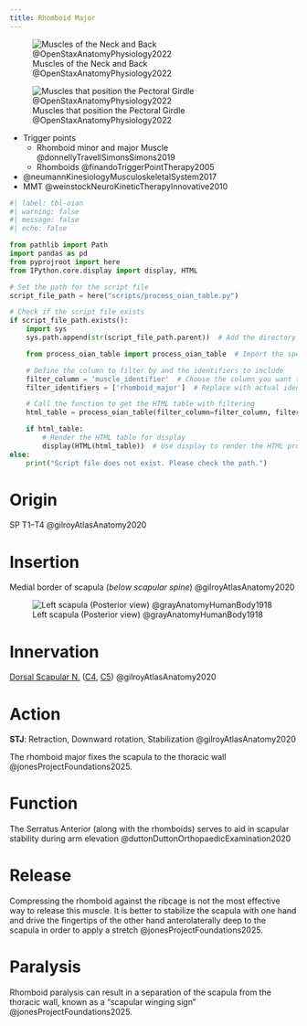 ```yaml
---
title: Rhomboid Major
---
```



![Muscles of the Neck and Back @OpenStaxAnatomyPhysiology2022](/The Archive/Images/OpenStax Anatomy and Physiology 2e/fig11.15 Muscles of the Neck and Back.jpeg){#fig-openstax-fig11.15}

![Muscles that position the Pectoral Girdle @OpenStaxAnatomyPhysiology2022](/The Archive/Images/OpenStax Anatomy and Physiology 2e/fig11.22 Muscles That Position the Pectoral Girdle.jpeg){#fig-openstax-fig11.22}

::: {.callout title="Reading list"}

- Trigger points
    - Rhomboid minor and major Muscle @donnellyTravellSimonsSimons2019
    - Rhomboids @finandoTriggerPointTherapy2005
- @neumannKinesiologyMusculoskeletalSystem2017
- MMT @weinstockNeuroKineticTherapyInnovative2010


:::

```python
#| label: tbl-oian
#| warning: false
#| message: false
#| echo: false

from pathlib import Path
import pandas as pd
from pyprojroot import here
from IPython.core.display import display, HTML

# Set the path for the script file
script_file_path = here("scripts/process_oian_table.py")

# Check if the script file exists
if script_file_path.exists():
    import sys
    sys.path.append(str(script_file_path.parent))  # Add the directory of the script to the system path

    from process_oian_table import process_oian_table  # Import the specific function

    # Define the column to filter by and the identifiers to include
    filter_column = 'muscle_identifier'  # Choose the column you want to filter by
    filter_identifiers = ['rhomboid_major']  # Replace with actual identifiers you want to include

    # Call the function to get the HTML table with filtering
    html_table = process_oian_table(filter_column=filter_column, filter_identifiers=filter_identifiers)

    if html_table:
        # Render the HTML table for display
        display(HTML(html_table))  # Use display to render the HTML properly
else:
    print("Script file does not exist. Please check the path.")

```

# Origin {#origin}

SP T1–T4 @gilroyAtlasAnatomy2020

# Insertion {#insertion}

Medial border of scapula (*below scapular spine*) @gilroyAtlasAnatomy2020

![Left scapula (Posterior view) @grayAnatomyHumanBody1918](/The Archive/Images/Gray anatomy 1918 images/Osteology/image203 gray1918 Left scapula. Dorsal surface.gif){#fig-gray1918-image203}

# Innervation {#innervation}

[Dorsal Scapular N.]({{< var ref-dorsal-scapular-nerve.path >}}) ([C4]({{< var ref-nerve-root.c4 >}}), [C5]({{< var ref-nerve-root.c5 >}})) @gilroyAtlasAnatomy2020

# Action {#action}

**STJ**: Retraction, Downward rotation, Stabilization @gilroyAtlasAnatomy2020 

The rhomboid major fixes the scapula to the thoracic wall @jonesProjectFoundations2025.



# Function

The Serratus Anterior (along with the rhomboids) serves to aid in scapular stability during arm elevation @duttonDuttonOrthopaedicExamination2020 



# Release {#release}

Compressing the rhomboid against the ribcage is not the most effective way to release this muscle.
It is better to stabilize the scapula with one hand and drive the fingertips of the other hand anterolaterally deep to the scapula in order to apply a stretch @jonesProjectFoundations2025.


# Paralysis {#paralysis}

Rhomboid paralysis can result in a separation of the scapula from the thoracic wall, known as a "scapular winging sign" @jonesProjectFoundations2025.